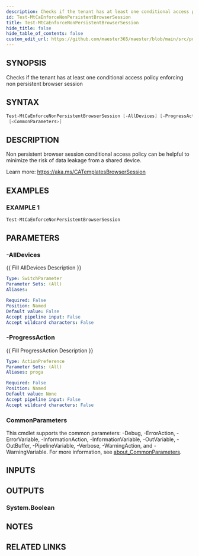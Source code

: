 ```yaml
---
description: Checks if the tenant has at least one conditional access policy enforcing non persistent browser session
id: Test-MtCaEnforceNonPersistentBrowserSession
title: Test-MtCaEnforceNonPersistentBrowserSession
hide_title: false
hide_table_of_contents: false
custom_edit_url: https://github.com/maester365/maester/blob/main/src/public/Test-MtCaEnforceNonPersistentBrowserSession.ps1
---
```


## SYNOPSIS

Checks if the tenant has at least one conditional access policy enforcing non persistent browser session

## SYNTAX

```powershell
Test-MtCaEnforceNonPersistentBrowserSession [-AllDevices] [-ProgressAction <ActionPreference>]
 [<CommonParameters>]
```

## DESCRIPTION

Non persistent browser session conditional access policy can be helpful to minimize the risk of data leakage from a shared device.

Learn more:
https://aka.ms/CATemplatesBrowserSession

## EXAMPLES

### EXAMPLE 1

```powershell
Test-MtCaEnforceNonPersistentBrowserSession
```

## PARAMETERS

### -AllDevices

\{\{ Fill AllDevices Description \}\}

```yaml
Type: SwitchParameter
Parameter Sets: (All)
Aliases:

Required: False
Position: Named
Default value: False
Accept pipeline input: False
Accept wildcard characters: False
```

### -ProgressAction

\{\{ Fill ProgressAction Description \}\}

```yaml
Type: ActionPreference
Parameter Sets: (All)
Aliases: proga

Required: False
Position: Named
Default value: None
Accept pipeline input: False
Accept wildcard characters: False
```

### CommonParameters

This cmdlet supports the common parameters: -Debug, -ErrorAction, -ErrorVariable, -InformationAction, -InformationVariable, -OutVariable, -OutBuffer, -PipelineVariable, -Verbose, -WarningAction, and -WarningVariable. For more information, see [about_CommonParameters](http://go.microsoft.com/fwlink/?LinkID=113216).

## INPUTS

## OUTPUTS

### System.Boolean

## NOTES

## RELATED LINKS
